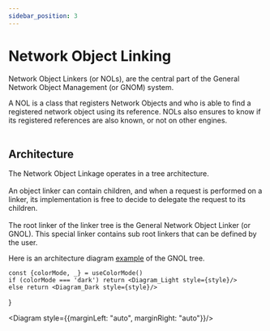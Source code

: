 ```yaml
---
sidebar_position: 3
---
```



# Network Object Linking

<orange>Network Object Linkers</orange> (<orange>or NOLs</orange>), are the central part of the <orange>General Network
Object Management</orange> (or <orange>GNOM</orange>) system.

A <orange>NOL</orange> is a class that <orange>registers</orange> Network Objects and who is able to find a registered network object using
its <orange>reference</orange>.
NOLs also <orange>ensures</orange> to know if its registered references are also known, or not on other engines.<br></br>

## Architecture

The <orange>Network Object Linkage</orange> operates in a <orange>tree architecture</orange>.<br></br>
An object linker can contain <orange>children</orange>, and when a request is performed on a linker, its implementation is free to decide to delegate the
request to its children.<br></br>
The <orange>root linker</orange> of the <orange>linker tree</orange> is the <orange> General Network Object Linker</orange> (<orange>or GNOL</orange>).
This special linker contains sub root linkers that can be defined by the user.

Here is an architecture diagram <u>example</u> of the GNOL tree.

    const {colorMode, _} = useColorMode()
    if (colorMode === 'dark') return <Diagram_Light style={style}/>
    else return <Diagram_Dark style={style}/>
}

<Diagram style={{marginLeft: "auto", marginRight: "auto"}}/>